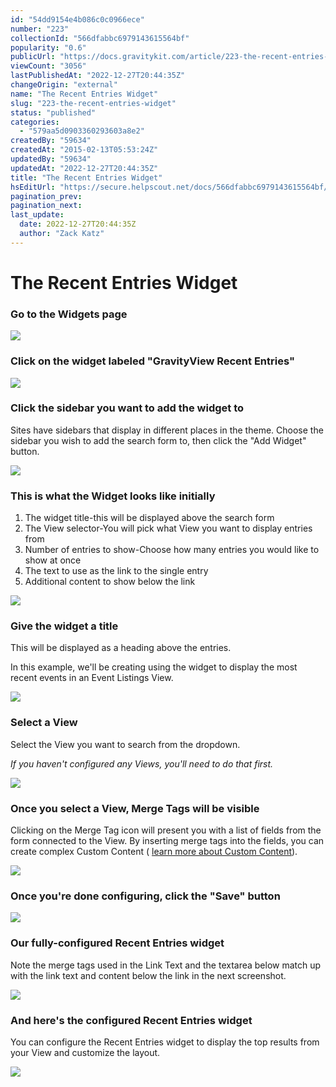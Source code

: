 ```yaml
---
id: "54dd9154e4b086c0c0966ece"
number: "223"
collectionId: "566dfabbc6979143615564bf"
popularity: "0.6"
publicUrl: "https://docs.gravitykit.com/article/223-the-recent-entries-widget"
viewCount: "3056"
lastPublishedAt: "2022-12-27T20:44:35Z"
changeOrigin: "external"
name: "The Recent Entries Widget"
slug: "223-the-recent-entries-widget"
status: "published"
categories: 
  - "579aa5d0903360293603a8e2"
createdBy: "59634"
createdAt: "2015-02-13T05:53:24Z"
updatedBy: "59634"
updatedAt: "2022-12-27T20:44:35Z"
title: "The Recent Entries Widget"
hsEditUrl: "https://secure.helpscout.net/docs/566dfabbc6979143615564bf/article/54dd9154e4b086c0c0966ece"
pagination_prev: 
pagination_next: 
last_update:
  date: 2022-12-27T20:44:35Z
  author: "Zack Katz"
---
```


# The Recent Entries Widget



### Go to the Widgets page

![](https://www.gravitykit.com/wp-content/uploads/2018/01/go-to-the-widgets-page.png?1423806767)

### Click on the widget labeled "GravityView Recent Entries"

![](https://www.gravitykit.com/wp-content/uploads/2018/01/click-on-the-widget-labeled-gravityview-recent-entries-.png?1423806768)

### Click the sidebar you want to add the widget to

Sites have sidebars that display in different places in the theme. Choose the sidebar you wish to add the search form to, then click the "Add Widget" button.

![](https://www.gravitykit.com/wp-content/uploads/2018/01/click-the-sidebar-you-want-to-add-the-widget-to.png?1423806770)

### This is what the Widget looks like initially

1. The widget title-this will be displayed above the search form
2. The View selector-You will pick what View you want to display entries from
3. Number of entries to show-Choose how many entries you would like to show at once
4. The text to use as the link to the single entry
5. Additional content to show below the link

![](https://www.gravitykit.com/wp-content/uploads/2018/01/this-is-what-the-widget-looks-like-initially.png?1423806770)

### Give the widget a title

This will be displayed as a heading above the entries.

In this example, we'll be creating using the widget to display the most recent events in an Event Listings View.

![](https://www.gravitykit.com/wp-content/uploads/2018/01/give-the-widget-a-title.png?1423806771)

### Select a View

Select the View you want to search from the dropdown.

*If you haven't configured any Views, you'll need to do that first.*

![](https://www.gravitykit.com/wp-content/uploads/2018/01/select-a-view.png?1423806772)

### Once you select a View, Merge Tags will be visible

Clicking on the Merge Tag icon will present you with a list of fields from the form connected to the View. By inserting merge tags into the fields, you can create complex Custom Content ( [learn more about Custom Content](https://docs.gravitykit.com/article/111-using-the-custom-content-field)).

![](https://www.gravitykit.com/wp-content/uploads/2018/01/once-you-select-a-view-merge-tags-will-be-visible.png?1423806773)

### Once you're done configuring, click the "Save" button

![](https://www.gravitykit.com/wp-content/uploads/2018/01/once-you-re-done-configuring-click-the-save-button.png?1423806773)

### Our fully-configured Recent Entries widget

Note the merge tags used in the Link Text and the textarea below match up with the link text and content below the link in the next screenshot.

![](https://www.gravitykit.com/wp-content/uploads/2018/01/our-fully-configured-recent-entries-widget.png?1423806774)

### And here's the configured Recent Entries widget

You can configure the Recent Entries widget to display the top results from your View and customize the layout.

![](https://www.gravitykit.com/wp-content/uploads/2018/01/and-here-s-the-configured-recent-entries-widget.png?1423806775)

